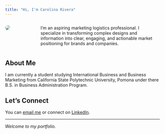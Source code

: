 ---
title: "Hi, I'm Carolina Rivera"
---

::::: columns
::: {.column width="30%"}
![](images/Rivera%20Headshot%20Square.jpg){style="border-radius: 50%;"}
:::

::: {.column width="70%" style="padding-left: 3rem;"}
I'm an aspiring marketing logistics professional. I specialize in transforming complex designs and information into clear, engaging, and actionable market positioning for brands and companies.
:::
:::::

## About Me

I am currently a student studying [International Business and Business Marketing]{.highlight} from California State Polytechnic University, Pomona under there B.S. in Business Administration Program.

## Let's Connect

You can [email me](mailto:CarolinaRiverasEmail@gmail.com) or connect on [LinkedIn](https://www.linkedin.com/in/carolina-rivera-b8a67a293/).

------------------------------------------------------------------------

*Welcome to my portfolio.*
